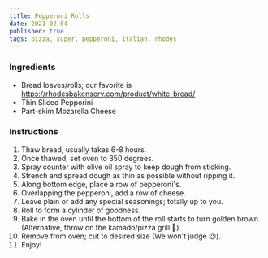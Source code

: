 ```yaml
---
title: Pepperoni Rolls
date: 2021-02-04
published: true
tags: pizza, super, pepperoni, italian, rhodes
---
```


### Ingredients
- Bread loaves/rolls; our favorite is https://rhodesbakenserv.com/product/white-bread/
- Thin Sliced Pepporini
- Part-skim Mozarella Cheese

### Instructions
1. Thaw bread, usually takes 6-8 hours.
2. Once thawed, set oven to 350 degrees.
3. Spray counter with olive oil spray to keep dough from sticking. 
4. Strench and spread dough as thin as possible without ripping it.
5. Along bottom edge, place a row of pepperoni's. 
6. Overlapping the pepperoni, add a row of cheese.
7. Leave plain or add any special seasonings; totally up to you.
8. Roll to form a cylinder of goodness.
9. Bake in the oven until the bottom of the roll starts to turn golden brown. (Alternative, throw on the kamado/pizza grill 🤯)
10. Remove from oven; cut to desired size (We won't judge 😉).
11. Enjoy! 